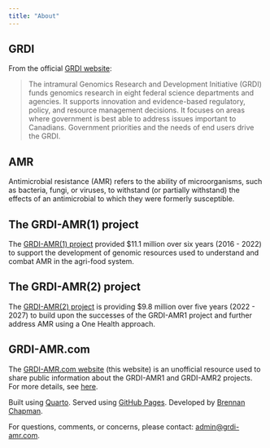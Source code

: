 ```yaml
---
title: "About"
---
```


## GRDI

From the official [GRDI website](https://grdi.canada.ca/en/about-genomics-rd-initiative-grdi):

> The intramural Genomics Research and Development Initiative (GRDI) funds genomics research in eight federal science departments and agencies. It supports innovation and evidence-based regulatory, policy, and resource management decisions. It focuses on areas where government is best able to address issues important to Canadians. Government priorities and the needs of end users drive the GRDI.

## AMR

Antimicrobial resistance (AMR) refers to the ability of microorganisms, such as bacteria, fungi, or viruses, to withstand (or partially withstand) the effects of an antimicrobial to which they were formerly susceptible.

## The GRDI-AMR(1) project

The [GRDI-AMR(1) project](https://grdi.canada.ca/en/projects/antimicrobial-resistance-amr-project) provided $11.1 million over six years (2016 - 2022) to support the development of genomic resources used to understand and combat AMR in the agri-food system.

## The GRDI-AMR(2) project

The [GRDI-AMR(2) project](https://grdi.canada.ca/en/projects/antimicrobial-resistance-2-amr2-project) is providing $9.8 million over five years (2022 - 2027) to build upon the successes of the GRDI-AMR1 project and further address AMR using a One Health approach.

## GRDI-AMR.com

The [GRDI-AMR.com website](https://grdi-amr.com) (this website) is an unofficial resource used to share public information about the GRDI-AMR1 and GRDI-AMR2 projects. For more details, see [ here](https://github.com/grdi-amr/GRDI-AMR.com).

Built using [Quarto](https://quarto.org/). Served using [GitHub Pages](https://pages.github.com/). Developed by [Brennan Chapman](https://github.com/chapb).


For questions, comments, or concerns, please contact: [admin@grdi-amr.com](mailto:admin@grdi-amr.com).  
